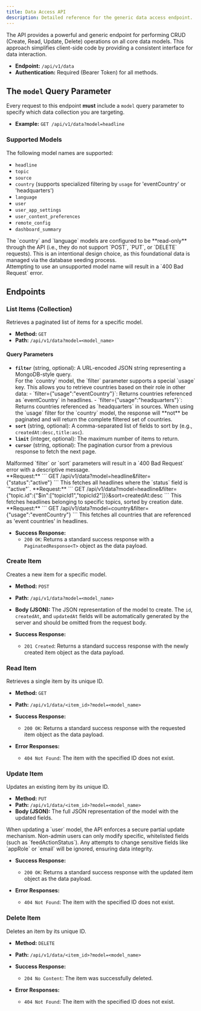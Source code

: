 ```yaml
---
title: Data Access API
description: Detailed reference for the generic data access endpoint.
---
```



The API provides a powerful and generic endpoint for performing CRUD (Create, Read, Update, Delete) operations on all core data models. This approach simplifies client-side code by providing a consistent interface for data interaction.

-   **Endpoint:** `/api/v1/data`
-   **Authentication:** Required (Bearer Token) for all methods.

## The `model` Query Parameter

Every request to this endpoint **must** include a `model` query parameter to specify which data collection you are targeting.

-   **Example:** `GET /api/v1/data?model=headline`

### Supported Models

The following model names are supported:

-   `headline`
-   `topic`
-   `source`
-   `country` (supports specialized filtering by `usage` for 'eventCountry' or 'headquarters')
-   `language`
-   `user`
-   `user_app_settings`
-   `user_content_preferences`
-   `remote_config`
-   `dashboard_summary`

<Aside type="caution" title="Read-Only Models">
The `country` and `language` models are configured to be **read-only** through the API (i.e., they do not support `POST`, `PUT`, or `DELETE` requests). This is an intentional design choice, as this foundational data is managed via the database seeding process.
</Aside>

<Aside type="caution">
Attempting to use an unsupported model name will result in a `400 Bad Request` error.
</Aside>

## Endpoints

### List Items (Collection)

Retrieves a paginated list of items for a specific model.

-   **Method:** `GET`
-   **Path:** `/api/v1/data?model=<model_name>`

#### Query Parameters

-   **`filter`** (string, optional): A URL-encoded JSON string representing a MongoDB-style query.
    <Aside type="note" title="Special Filter for Country Model">
    For the `country` model, the `filter` parameter supports a special `usage` key. This allows you to retrieve countries based on their role in other data:
    -   `filter={"usage":"eventCountry"}`: Returns countries referenced as `eventCountry` in headlines.
    -   `filter={"usage":"headquarters"}`: Returns countries referenced as `headquarters` in sources.
    When using the `usage` filter for the `country` model, the response will **not** be paginated and will return the complete filtered set of countries.
    </Aside>
-   **`sort`** (string, optional): A comma-separated list of fields to sort by (e.g., `createdAt:desc,title:asc`).
-   **`limit`** (integer, optional): The maximum number of items to return.
-   **`cursor`** (string, optional): The pagination cursor from a previous response to fetch the next page.

<Aside type="note">
Malformed `filter` or `sort` parameters will result in a `400 Bad Request` error with a descriptive message.
</Aside>

<Tabs>
<TabItem label="Simple Filter">
**Request:**
```
GET /api/v1/data?model=headline&filter={"status":"active"}
```
This fetches all headlines where the `status` field is `"active"`.
</TabItem>
<TabItem label="Advanced Filter & Sort">
**Request:**
```
GET /api/v1/data?model=headline&filter={"topic.id":{"$in":["topicId1","topicId2"]}}&sort=createdAt:desc
```
This fetches headlines belonging to specific topics, sorted by creation date.
</TabItem>
<TabItem label="Country Usage Filter">
**Request:**
```
GET /api/v1/data?model=country&filter={"usage":"eventCountry"}
```
This fetches all countries that are referenced as 'event countries' in headlines.
</TabItem>
</Tabs>

-   **Success Response:**
    -   `200 OK`: Returns a standard success response with a `PaginatedResponse<T>` object as the data payload.

### Create Item

Creates a new item for a specific model.

-   **Method:** `POST`
-   **Path:** `/api/v1/data?model=<model_name>`
-   **Body (JSON):** The JSON representation of the model to create. The `id`, `createdAt`, and `updatedAt` fields will be automatically generated by the server and should be omitted from the request body.

-   **Success Response:**
    -   `201 Created`: Returns a standard success response with the newly created item object as the data payload.

### Read Item

Retrieves a single item by its unique ID.

-   **Method:** `GET`
-   **Path:** `/api/v1/data/<item_id>?model=<model_name>`

-   **Success Response:**
    -   `200 OK`: Returns a standard success response with the requested item object as the data payload.

-   **Error Responses:**
    -   `404 Not Found`: The item with the specified ID does not exist.

### Update Item

Updates an existing item by its unique ID.

-   **Method:** `PUT`
-   **Path:** `/api/v1/data/<item_id>?model=<model_name>`
-   **Body (JSON):** The full JSON representation of the model with the updated fields.

<Aside type="note" title="Partial Updates for Users">
When updating a `user` model, the API enforces a secure partial update mechanism. Non-admin users can only modify specific, whitelisted fields (such as `feedActionStatus`). Any attempts to change sensitive fields like `appRole` or `email` will be ignored, ensuring data integrity.
</Aside>

-   **Success Response:**
    -   `200 OK`: Returns a standard success response with the updated item object as the data payload.

-   **Error Responses:**
    -   `404 Not Found`: The item with the specified ID does not exist.

### Delete Item

Deletes an item by its unique ID.

-   **Method:** `DELETE`
-   **Path:** `/api/v1/data/<item_id>?model=<model_name>`

-   **Success Response:**
    -   `204 No Content`: The item was successfully deleted.

-   **Error Responses:**
    -   `404 Not Found`: The item with the specified ID does not exist.
